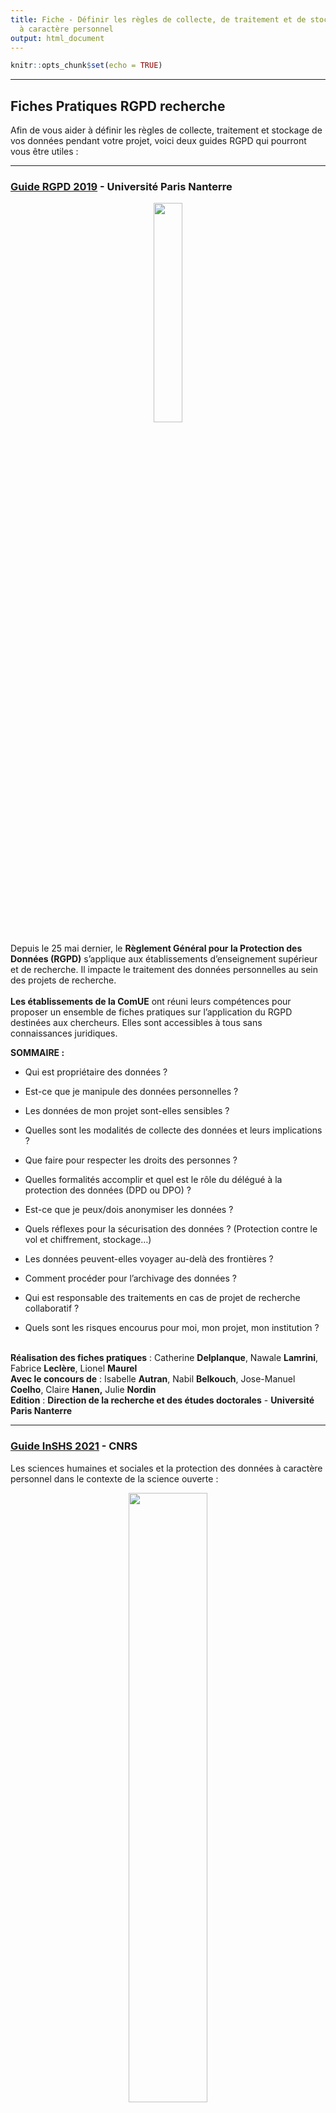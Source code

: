 ```yaml
---
title: Fiche - Définir les règles de collecte, de traitement et de stockage des données
  à caractère personnel
output: html_document
---
```


```r
knitr::opts_chunk$set(echo = TRUE)
```

------------------------------------------------------------------------

## Fiches Pratiques RGPD recherche

Afin de vous aider à définir les règles de collecte, traitement et stockage de vos données pendant votre projet, voici deux guides RGPD qui pourront vous être utiles :

------------------------------------------------------------------------

### [Guide RGPD 2019](https://recherche.parisnanterre.fr/accueil/rgpd-fiches-pratiques-rgpd-recherche) - Université Paris Nanterre

<center>

![](images/miniature_guide_rgpd_UPN.png){width="30%"}

</center>

Depuis le 25 mai dernier, le **Règlement Général pour la Protection des Données (RGPD)** s'applique aux établissements d'enseignement supérieur et de recherche. Il impacte le traitement des données personnelles au sein des projets de recherche.\
\
**Les établissements de la ComUE** ont réuni leurs compétences pour proposer un ensemble de fiches pratiques sur l'application du RGPD destinées aux chercheurs. Elles sont accessibles à tous sans connaissances juridiques.

**SOMMAIRE :**

-   Qui est propriétaire des données ?

-   Est-ce que je manipule des données personnelles ?

-   Les données de mon projet sont-elles sensibles ?

-   Quelles sont les modalités de collecte des données et leurs implications ?

-   Que faire pour respecter les droits des personnes ?

-   Quelles formalités accomplir et quel est le rôle du délégué à la protection des données (DPD ou DPO) ?

-   Est-ce que je peux/dois anonymiser les données ?

-   Quels réflexes pour la sécurisation des données ? (Protection contre le vol et chiffrement, stockage...)

-   Les données peuvent-elles voyager au-delà des frontières ?

-   Comment procéder pour l'archivage des données ?

-   Qui est responsable des traitements en cas de projet de recherche collaboratif ?

-   Quels sont les risques encourus pour moi, mon projet, mon institution ?

\
**Réalisation des fiches pratiques** : Catherine **Delplanque**, Nawale **Lamrini**, Fabrice **Leclère**, Lionel **Maurel**\
**Avec le concours de** : Isabelle **Autran**, Nabil **Belkouch**, Jose-Manuel **Coelho**, Claire **Hanen,** Julie **Nordin**\
**Edition** : **Direction de la recherche et des études doctorales** - **Université Paris Nanterre**

------------------------------------------------------------------------

### [Guide InSHS 2021](https://recherche.parisnanterre.fr/accueil/rgpd-fiches-pratiques-rgpd-recherche) - CNRS

Les sciences humaines et sociales et la protection des données à caractère personnel dans le contexte de la science ouverte :

<center>

![](images/miniature_guide_InSHS_CNRS.png){width="50%"}

</center>

**SOMMAIRE** :

**Chapitre 1 - Les principales définitions et leur application pour les recherches en sciences humaines et sociales**

-   Les données à caractère personnel

-   Les acteurs et leur rôle

-   Le périmètre de la règlementation : la territorialité

-   Le traitement de données

-   Les principes relatifs au traitement de données

-   L'analyse d'impact sur la vie privée

-   Les droits des personnes

**Chapitre 2 : Les projets de recherche, le cycle de vie des données et la protection des données personnelles**

-   La création de la donnée

-   Les catégories de données

-   Les types de données personnelles

-   Le fondement du traitement associé à la collecte des données personnelle

-   La finalité

-   La proportionnalité

-   Le stockage des données

-   L'exploitation des données

-   L'archivage des données

-   Le partage des données dans la relation partenariale

-   La diffusion des données, la publication

-   Le réemploi des données

**La version 2 du Guide RGPD InSHS a été conçue par** :

**Fabrice Boudjaaba**, directeur adjoint scientifique à l'InSHS du CNRS

**Gaëlle Bujan**, Déléguée à la protection des données du CNRS

**Béatrice Collignon**, directrice de l'unité Passages

**Christine Hadrossek**, chargée des données de la recherche à la Direction des Données Ouvertes de la Recherche du CNRS

**Emilie Masson**, responsable juridique, service protection des données du CNRS

**Lionel Maurel**, directeur adjoint scientifique à l'InSHS du CNRS

**Clément Oliver**, responsable du pôle affaires juridiques et partenariats à l'InSHS du CNRS

**Serge Pinto**, directeur adjoint du laboratoire Parole et Langage

**Muriel Roger**, Professeure, Centre d'Economie de la Sorbonne, Université Paris1 Panthéon Sorbonne ; chargée du département « Méthodes et statistiques publiques » de la TGIR PROGEDO

**Paola Tubaro**, directrice de recherche au Laboratoire Interdisciplinaire des Sciences du Numérique

